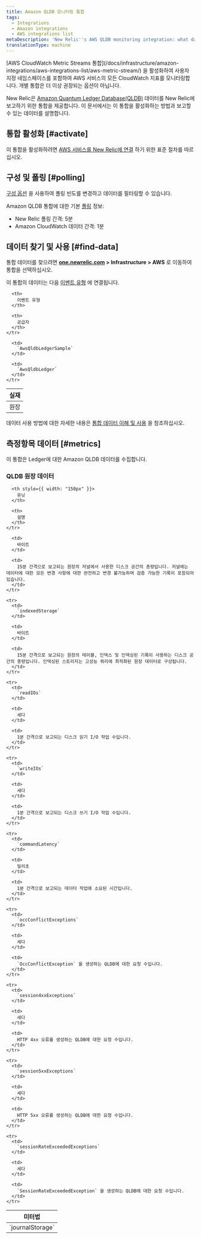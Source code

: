 ```yaml
---
title: Amazon QLDB 모니터링 통합
tags:
  - Integrations
  - Amazon integrations
  - AWS integrations list
metaDescription: 'New Relic''s AWS QLDB monitoring integration: what data it reports, and how to enable it.'
translationType: machine
---
```


<Callout variant="important">
  [AWS CloudWatch Metric Streams 통합](/docs/infrastructure/amazon-integrations/aws-integrations-list/aws-metric-stream/) 을 활성화하여 사용자 지정 네임스페이스를 포함하여 AWS 서비스의 모든 CloudWatch 지표를 모니터링합니다. 개별 통합은 더 이상 권장되는 옵션이 아닙니다.
</Callout>

New Relic은 [Amazon Quantum Ledger Database(QLDB)](https://aws.amazon.com/qldb/) 데이터를 New Relic에 보고하기 위한 통합을 제공합니다. 이 문서에서는 이 통합을 활성화하는 방법과 보고할 수 있는 데이터를 설명합니다.

## 통합 활성화 [#activate]

이 통합을 활성화하려면 [AWS 서비스를 New Relic에 연결](/docs/infrastructure/infrastructure-integrations/getting-started/connect-aws-integrations-infrastructure) 하기 위한 표준 절차를 따르십시오.

## 구성 및 폴링 [#polling]

[구성 옵션](/docs/integrations/new-relic-integrations/getting-started/configure-polling-frequency-data-collection-cloud-integrations) 을 사용하여 폴링 빈도를 변경하고 데이터를 필터링할 수 있습니다.

Amazon QLDB 통합에 대한 기본 [폴링](/docs/infrastructure/amazon-integrations/aws-integrations-list/aws-polling-intervals-infrastructure-integrations) 정보:

* New Relic 폴링 간격: 5분
* Amazon CloudWatch 데이터 간격: 1분

## 데이터 찾기 및 사용 [#find-data]

통합 데이터를 찾으려면 **[one.newrelic.com](https://one.newrelic.com/all-capabilities) > Infrastructure > AWS** 로 이동하여 통합을 선택하십시오.

이 통합의 데이터는 다음 [이벤트 유형](/docs/data-apis/understand-data/new-relic-data-types/#event-data) 에 연결됩니다.

<table>
  <thead>
    <tr>
      <th>
        실재
      </th>

      <th>
        이벤트 유형
      </th>

      <th>
        공급자
      </th>
    </tr>
  </thead>

  <tbody>
    <tr>
      <td>
        원장
      </td>

      <td>
        `AwsQldbLedgerSample`
      </td>

      <td>
        `AwsQldbLedger`
      </td>
    </tr>
  </tbody>
</table>

데이터 사용 방법에 대한 자세한 내용은 [통합 데이터 이해 및 사용](/docs/infrastructure/integrations/find-use-infrastructure-integration-data) 을 참조하십시오.

## 측정항목 데이터 [#metrics]

이 통합은 Ledger에 대한 Amazon QLDB 데이터를 수집합니다.

### QLDB 원장 데이터

<table>
  <thead>
    <tr>
      <th style={{ width: "275px" }}>
        미터법
      </th>

      <th style={{ width: "150px" }}>
        유닛
      </th>

      <th>
        설명
      </th>
    </tr>
  </thead>

  <tbody>
    <tr>
      <td>
        `journalStorage`
      </td>

      <td>
        바이트
      </td>

      <td>
        15분 간격으로 보고되는 원장의 저널에서 사용한 디스크 공간의 총량입니다. 저널에는 데이터에 대한 모든 변경 사항에 대한 완전하고 변경 불가능하며 검증 가능한 기록이 포함되어 있습니다.
      </td>
    </tr>

    <tr>
      <td>
        `indexedStorage`
      </td>

      <td>
        바이트
      </td>

      <td>
        15분 간격으로 보고되는 원장의 테이블, 인덱스 및 인덱싱된 기록이 사용하는 디스크 공간의 총량입니다. 인덱싱된 스토리지는 고성능 쿼리에 최적화된 원장 데이터로 구성됩니다.
      </td>
    </tr>

    <tr>
      <td>
        `readIOs`
      </td>

      <td>
        세다
      </td>

      <td>
        1분 간격으로 보고되는 디스크 읽기 I/O 작업 수입니다.
      </td>
    </tr>

    <tr>
      <td>
        `writeIOs`
      </td>

      <td>
        세다
      </td>

      <td>
        1분 간격으로 보고되는 디스크 쓰기 I/O 작업 수입니다.
      </td>
    </tr>

    <tr>
      <td>
        `commandLatency`
      </td>

      <td>
        밀리초
      </td>

      <td>
        1분 간격으로 보고되는 데이터 작업에 소요된 시간입니다.
      </td>
    </tr>

    <tr>
      <td>
        `occConflictExceptions`
      </td>

      <td>
        세다
      </td>

      <td>
        `OccConflictException` 을 생성하는 QLDB에 대한 요청 수입니다.
      </td>
    </tr>

    <tr>
      <td>
        `session4xxExceptions`
      </td>

      <td>
        세다
      </td>

      <td>
        HTTP 4xx 오류를 생성하는 QLDB에 대한 요청 수입니다.
      </td>
    </tr>

    <tr>
      <td>
        `session5xxExceptions`
      </td>

      <td>
        세다
      </td>

      <td>
        HTTP 5xx 오류를 생성하는 QLDB에 대한 요청 수입니다.
      </td>
    </tr>

    <tr>
      <td>
        `sessionRateExceededExceptions`
      </td>

      <td>
        세다
      </td>

      <td>
        `SessionRateExceededException` 을 생성하는 QLDB에 대한 요청 수입니다.
      </td>
    </tr>
  </tbody>
</table>